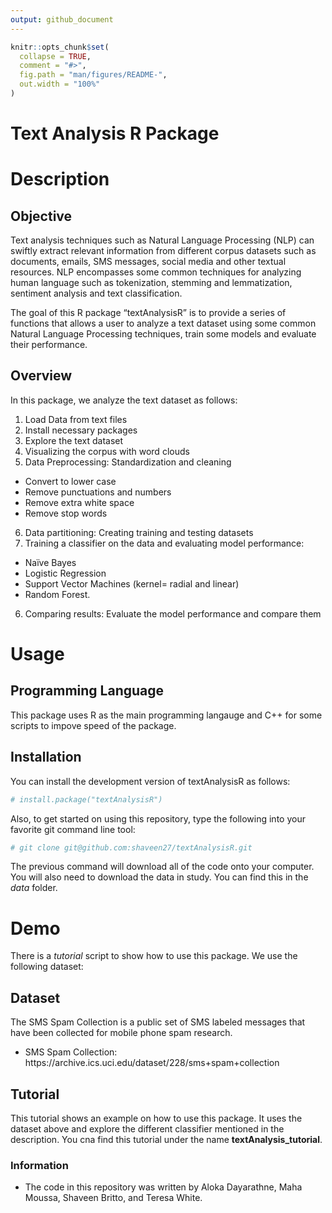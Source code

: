 ```yaml
---
output: github_document
---
```


<!-- README.md is generated from README.Rmd. Please edit that file -->

```r
knitr::opts_chunk$set(
  collapse = TRUE,
  comment = "#>",
  fig.path = "man/figures/README-",
  out.width = "100%"
)
```

# Text Analysis R Package

<!-- badges: start -->
<!-- badges: end -->

# Description

## Objective
Text analysis techniques such as Natural Language Processing (NLP) can swiftly 
extract relevant information from different corpus datasets such as documents, 
emails, SMS messages, social media and other textual resources. NLP encompasses 
some common techniques for analyzing human language such as tokenization, 
stemming and lemmatization, sentiment analysis and text classification.  

The goal of this R package "textAnalysisR" is to provide a series of functions 
that allows a user to analyze a text dataset using some common Natural Language 
Processing techniques, train some models and evaluate their performance.  

## Overview

In this package, we analyze the text dataset as follows:  

1. Load Data from text files
2. Install necessary packages  
3. Explore the text dataset  
4. Visualizing the corpus with word clouds
5. Data Preprocessing: Standardization and cleaning  
  - Convert to lower case   
  - Remove punctuations and numbers 
  - Remove extra white space  
  - Remove stop words
6. Data partitioning: Creating training and testing datasets  
7. Training a classifier on the data and evaluating model performance:  
  - Naïve Bayes 
  - Logistic Regression
  - Support Vector Machines (kernel= radial and linear)
  - Random Forest.  
6. Comparing results: Evaluate the model performance and compare them  


# Usage

## Programming Language

This package uses R as the main programming langauge and C++ for some scripts to
impove speed of the package.

## Installation

You can install the development version of textAnalysisR as follows:

``` r
# install.package("textAnalysisR")
```

Also, to get started on using this repository, type the following into your 
favorite git command line tool:

``` r
# git clone git@github.com:shaveen27/textAnalysisR.git
```

The previous command will download all of the code onto your computer. You will 
also need to download the data in study. You can find this in the *data* folder.


# Demo

There is a *tutorial* script to show how to use this package. We use the 
following dataset:

## Dataset

The SMS Spam Collection is a public set of SMS labeled messages that have been 
collected for mobile phone spam research.  

* SMS Spam Collection: 
  https://archive.ics.uci.edu/dataset/228/sms+spam+collection  

## Tutorial

This tutorial shows an example on how to use this package. It uses the dataset 
above and explore the different classifier mentioned in the description.
You cna find this tutorial under the name **textAnalysis_tutorial**.


### Information 

* The code in this repository was written by Aloka Dayarathne, Maha Moussa, 
Shaveen Britto, and Teresa White.


